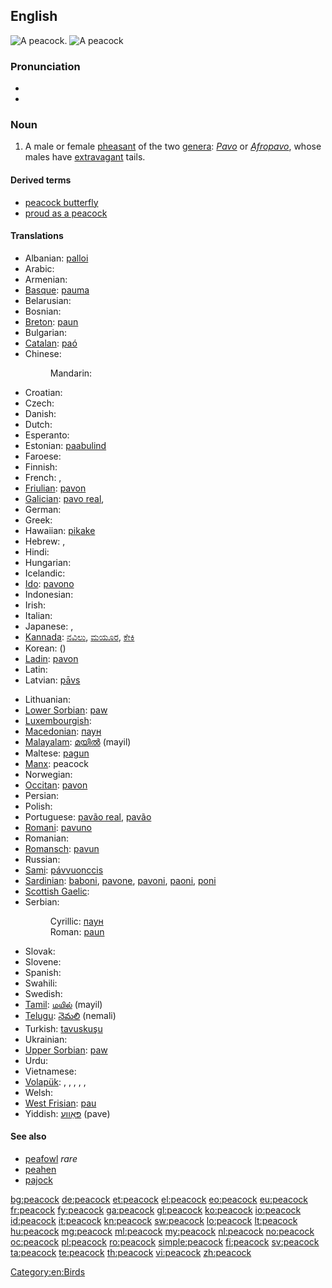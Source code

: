==English==
{{wikipedia}}
[[Image:Pfau imponierend.jpg|thumb|A peacock.]]
[[Image:Peacock_small.jpg|thumb|A peacock]]

===Pronunciation===
* {{IPA|/ˈpiːkɔk/}}
* {{audio|en-us-peacock.ogg|Audio (US)}}

===Noun===
{{en-noun}}

# A male or female [[pheasant]] of the two [[genera]]: ''[[Pavo]]'' or ''[[Afropavo]]'', whose males have [[extravagant]] tails.

====Derived terms====
* [[peacock butterfly]]
* [[proud as a peacock]]

====Translations====
{{trans-top|bird}}
* Albanian: [[palloi]]
* Arabic: {{t-|ar|طاووس|m|tr=Taawuus}}
* Armenian: {{t-|hy|սիրամարգ|tr=siramarg}}
* [[Basque]]: [[pauma]]
* Belarusian: {{t|be|паўлін|m|tr=paŭlín|sc=Cyrl}}
* Bosnian: {{t-|bs|paun|m}}
* [[Breton]]: [[paun]]
* Bulgarian: {{t+|bg|паун|m|tr=paún}}
* [[Catalan]]: [[paó]]
* Chinese:
*: Mandarin: {{t|zh|孔雀|tr=kǒngquè|sc=Hani}}
* Croatian: {{t+|hr|paun|m}}
* Czech: {{t-|cs|páv|m}}
* Danish: {{t|da|påfugl}}
* Dutch: {{t+|nl|pauw|m}}
* Esperanto: {{t-|eo|pavo|xs=Esperanto}}
* Estonian: [[paabulind]]
* Faroese: {{t|fo|páfuglur}}
* Finnish: {{t+|fi|riikinkukko}}
* French: {{t+|fr|paon|m}}, {{t+|fr|paonne|f}}
* [[Friulian]]: [[pavon]]
* [[Galician]]: [[pavo real]], {{t|gl|pavón|m}}
* German: {{t+|de|Pfau|m}}
* Greek: {{t+|el|παγώνι}}
* Hawaiian: [[pikake]]
* Hebrew: {{t+|he|טוס|tr=tavás}}, {{t-|he|טַוָּס|tr=tavás}}
* Hindi: {{t-|hi|मोर|m|tr=mor|sc=Deva}}
* Hungarian: {{t+|hu|páva}}
* Icelandic: {{t-|is|páfugl|m}}
* [[Ido]]: [[pavono]]
* Indonesian: {{t-|id|merak jantan|xs=Indonesian}}
* Irish: {{t+|ga|péacóg|xs=Irish}}
* Italian: {{t+|it|pavone}}
* Japanese: {{t|ja|孔雀|tr=くじゃく, kujaku|sc=Jpan}}, {{t|ja|ピーコック|tr=pīkokku|sc=Jpan}}
* [[Kannada]]: [[ನವಿಲು]], [[ಮಯೂರ]], [[ಕೇಕಿ]]
* Korean: {{t|ko|공작|tr=gong-jak|sc=Kore}} ({{t|ko|孔雀|sc=Kore}})
* [[Ladin]]: [[pavon]]
* Latin: {{t+|la|Pavo cristatus}}
* Latvian: [[pāvs]]
{{trans-mid}}
* Lithuanian: {{t+|lt|povas|xs=Lithuanian}}
* [[Lower Sorbian]]: [[paw]]
* [[Luxembourgish]]: {{t|lb|Pohunn|m}}
* [[Macedonian]]: [[паун#Macedonian|паун]] {{m}}
* [[Malayalam]]: [[മയില്‍]] (mayil)
* Maltese: [[pagun]]
* [[Manx]]: peacock
* Norwegian: {{t|no|påfugl|m}}
* [[Occitan]]: [[pavon]]
* Persian: {{t|fa|طاووس|tr=tâvus|sc=fa-Arab}}
* Polish: {{t+|pl|paw|m}}
* Portuguese: [[pavão real]], [[pavão]]
* [[Romani]]: [[pavuno]] {{m}}
* Romanian: {{t+|ro|păun|m}}
* [[Romansch]]: [[pavun]]
* Russian: {{t+|ru|павлин|m|tr=pavlín}}
* [[Sami]]: [[pávvuonccis]]
* [[Sardinian]]: [[baboni]], [[pavone]], [[pavoni]], [[paoni]], [[poni]]
* [[Scottish Gaelic]]: {{t-|gd|peucag|f|xs=Scottish Gaelic}}
* Serbian:
*: Cyrillic: [[паун#Serbian|паун]] {{m}}
*: Roman: [[paun#Serbian|paun]] {{m}}
* Slovak: {{t-|sk|páv}}
* Slovene: {{t+|sl|pav|m}}
* Spanish: {{t-|es|pavo real|m}}
* Swahili: {{t|sw|tausi}}
* Swedish: {{t|sv|påfågel}}
* [[Tamil]]: [[மயில்]] (mayil)
* [[Telugu]]: [[నెమలి]] (nemali)
* Turkish: [[tavuskuşu]]
* Ukrainian: {{t|uk|павич|m|tr=pavyč|sc=Cyrl}}
* [[Upper Sorbian]]: [[paw]]
* Urdu: {{t|ur|مور|m|tr=mor|sc=ur-Arab}}
* Vietnamese: {{t-|vi|chim công|xs=Vietnamese}}
* [[Volapük]]: {{qualifier|male or female}} {{t|vo|paf}}, {{qualifier|male}} {{t|vo|hipaf}}, {{qualifier|female}} {{t|vo|jipaf}}, {{qualifier|male or female offspring, young}} {{t|vo|pafül}}, {{qualifier|male offspring, young}} {{t|vo|hipafül}}, {{qualifier|female offspring, young}} {{t|vo|jipafül}}
* Welsh: {{t-|cy|paun|xs=Welsh}}
* [[West Frisian]]: [[pau]]
* Yiddish: [[פּאַווע]] (pave)
{{trans-bottom}}

====See also====
* [[peafowl]] ''rare''
* [[peahen]]
* [[pajock]]

[[Category:en:Birds]]

[[bg:peacock]]
[[de:peacock]]
[[et:peacock]]
[[el:peacock]]
[[eo:peacock]]
[[eu:peacock]]
[[fr:peacock]]
[[fy:peacock]]
[[ga:peacock]]
[[gl:peacock]]
[[ko:peacock]]
[[io:peacock]]
[[id:peacock]]
[[it:peacock]]
[[kn:peacock]]
[[sw:peacock]]
[[lo:peacock]]
[[lt:peacock]]
[[hu:peacock]]
[[mg:peacock]]
[[ml:peacock]]
[[my:peacock]]
[[nl:peacock]]
[[no:peacock]]
[[oc:peacock]]
[[pl:peacock]]
[[ro:peacock]]
[[simple:peacock]]
[[fi:peacock]]
[[sv:peacock]]
[[ta:peacock]]
[[te:peacock]]
[[th:peacock]]
[[vi:peacock]]
[[zh:peacock]]